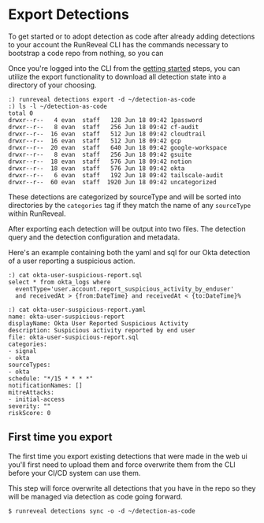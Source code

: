 # Export Detections

To get started or to adopt detection as code after already adding detections to
your account the RunReveal CLI has the commands necessary to bootstrap a code
repo from nothing, so you can 

Once you're logged into the CLI from the [getting started](/detections/detection-as-code/getting-started)
steps, you can utilize the export functionality to download all detection state
into a directory of your choosing.

```
:) runreveal detections export -d ~/detection-as-code
:) ls -l ~/detection-as-code 
total 0
drwxr--r--   4 evan  staff   128 Jun 18 09:42 1password
drwxr--r--   8 evan  staff   256 Jun 18 09:42 cf-audit
drwxr--r--  16 evan  staff   512 Jun 18 09:42 cloudtrail
drwxr--r--  16 evan  staff   512 Jun 18 09:42 gcp
drwxr--r--  20 evan  staff   640 Jun 18 09:42 google-workspace
drwxr--r--   8 evan  staff   256 Jun 18 09:42 gsuite
drwxr--r--  18 evan  staff   576 Jun 18 09:42 notion
drwxr--r--  18 evan  staff   576 Jun 18 09:42 okta
drwxr--r--   6 evan  staff   192 Jun 18 09:42 tailscale-audit
drwxr--r--  60 evan  staff  1920 Jun 18 09:42 uncategorized
```

These detections are categorized by sourceType and will be
sorted into directories by the `categories` tag if they
match the name of any `sourceType` within RunReveal.

After exporting each detection will be output into two files. The detection
query and the detection configuration and metadata.

Here's an example containing both the yaml and sql for our Okta detection of
a user reporting a suspicious action.

```
:) cat okta-user-suspicious-report.sql 
select * from okta_logs where
  eventType='user.account.report_suspicious_activity_by_enduser'
  and receivedAt > {from:DateTime} and receivedAt < {to:DateTime}%

:) cat okta-user-suspicious-report.yaml
name: okta-user-suspicious-report
displayName: Okta User Reported Suspicious Activity
description: Suspicious activity reported by end user
file: okta-user-suspicious-report.sql
categories:
- signal
- okta
sourceTypes:
- okta
schedule: "*/15 * * * *"
notificationNames: []
mitreAttacks:
- initial-access
severity: ""
riskScore: 0
```

## First time you export
The first time you export existing detections that were made in the web ui
you'll first need to upload them and force overwrite them from the CLI before
your CI/CD system can use them.

This step will force overwrite all detections that you have in the repo so
they will be managed via detection as code going forward.

```
$ runreveal detections sync -o -d ~/detection-as-code
```